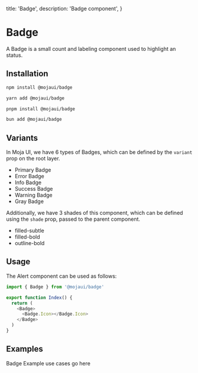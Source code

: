   title: 'Badge',
  description: 'Badge component',
}

# Badge

A Badge is a small count and labeling component used to highlight an status.

## Installation

<CodeGroup>

```bash {{ title: 'npm' }}
npm install @mojaui/badge
```

```bash {{ title: 'yarn' }}
yarn add @mojaui/badge
```

```bash {{ title: 'pnpm' }}
pnpm install @mojaui/badge
```

```bash {{ title: 'bun' }}
bun add @mojaui/badge
```

</CodeGroup>

## Variants

In Moja UI, we have 6 types of Badges, which can be defined by the <code>variant</code> prop on the root layer.

- Primary Badge
- Error Badge
- Info Badge
- Success Badge
- Warning Badge
- Gray Badge

Additionally, we have 3 shades of this component, which can be defined using the <code>shade</code> prop, passed to the parent component.

- filled-subtle
- filled-bold
- outline-bold

## Usage

The Alert component can be used as follows:

```js
import { Badge } from '@mojaui/badge'

export function Index() {
  return (
    <Badge>
      <Badge.Icon></Badge.Icon>
    </Badge>
  )
}
```

## Examples

<Note>Badge Example use cases go here</Note>
